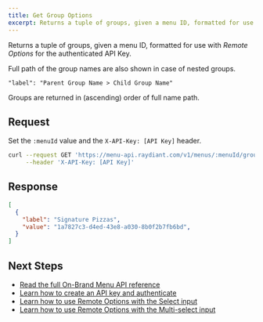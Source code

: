 ```yaml
---
title: Get Group Options
excerpt: Returns a tuple of groups, given a menu ID, formatted for use with _Remote Options_ for the authenticated API Key.
---
```


Returns a tuple of groups, given a menu ID, formatted for use with _Remote Options_ for the authenticated API Key.

Full path of the group names are also shown in case of nested groups.
```
"label": "Parent Group Name > Child Group Name"
```

Groups are returned in (ascending) order of full name path.

## Request

Set the `:menuId` value and the `X-API-Key: [API Key]` header.

```bash
curl --request GET 'https://menu-api.raydiant.com/v1/menus/:menuId/groups/options' \
     --header 'X-API-Key: [API Key]'
```

## Response

```json
[
  {
    "label": "Signature Pizzas",
    "value": "1a7827c3-d4ed-43e8-a030-8b0f2b7fb6bd",
  }
]
```

## Next Steps

- [Read the full On-Brand Menu API reference](/docs/on-brand-menus/reference)
- [Learn how to create an API key and authenticate](/docs/on-brand-menus/api-keys)
- [Learn how to use Remote Options with the Select input](/docs/inputs/select#remote-options)
- [Learn how to use Remote Options with the Multi-select input](/docs/inputs/multi-select#remote-options)
